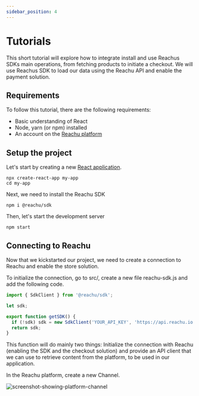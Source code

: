 ```yaml
---
sidebar_position: 4
---
```


# Tutorials

This short tutorial will explore how to integrate install and use Reachus SDKs
main operations, from fetching products to initiate a checkout. We will use
Reachus SDK to load our data using the Reachu API and enable the payment
solution.

## Requirements

To follow this tutorial, there are the following requirements:

- Basic understanding of React
- Node, yarn (or npm) installed
- An account on the [Reachu platform](https://www.reachu.io/)

## Setup the project

Let's start by creating a new
[React application](https://reactjs.org/docs/create-a-new-react-app.html).

```shell
npx create-react-app my-app
cd my-app
```

Next, we need to install the Reachu SDK

```shell
npm i @reachu/sdk
```

Then, let's start the development server

```shell
npm start
```

## Connecting to Reachu

Now that we kickstarted our project, we need to create a connection to Reachu
and enable the store solution.

To initialize the connection, go to src/, create a new file reachu-sdk.js and
add the following code.

```js
import { SdkClient } from '@reachu/sdk';

let sdk;

export function getSDK() {
  if (!sdk) sdk = new SdkClient('YOUR_API_KEY', 'https://api.reachu.io');
  return sdk;
}
```

This function will do mainly two things: Initialize the connection with Reachu
(enabling the SDK and the checkout solution) and provide an API client that we
can use to retrieve content from the platform, to be used in our application.

In the Reachu platform, create a new Channel.

![screenshot-showing-platform-channel](/static/sdk/tutorial-channels.png)
